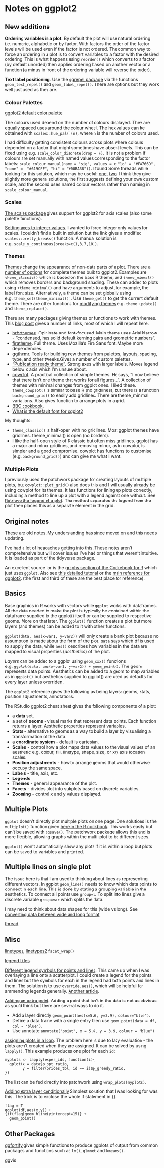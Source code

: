 # Notes on ggplot2

## New additions

**Ordering variables in a plot**. By default the plot will use natural ordering i.e. numeric, alphabetic or by factor. With factors the order of the factor levels will be used even if the factor is not ordered. The common way to force an ordering in a plot is to convert variables to a factor with the desired ordering. This is what happens using `reorder()` which converts to a factor (by default unorded) then applies ordering based on another vector or a function (a minus in front of the ordering variable will reverse the order). 

**Text label positioning**. Use the [ggrepel package](https://cran.r-project.org/web/packages/ggrepel/vignettes/ggrepel.html) via the functions `geom_text_repel()` and `geom_label_repel()`. There are options but they work well just used as they are.

### Colour Palettes

[ggplot2 default color palette](https://stackoverflow.com/questions/8197559/emulate-ggplot2-default-color-palette)

The colours used depend on the number of colours displayed. They are equally spaced uses around the colour wheel. The hex values can be obtained with `scales::hue_pal()(n)`, where `n` is the number of colours used.

I had difficulty getting consistent colours across plots where colours depended on a factor that might sometimes have absent levels. This can be fixed using e.g. `scale_color_discrete(drop = F)`. It is not a problem if colours are set manually with named values corresponding to the factor labels: `scale_colour_manual(name = "sig", values = c("lo" = "#F8766D", "none" =  "#619CFF", "hi" = "#00BA38"))`. I found Some threads while looking for this solution,  which may be useful: [one](https://stackoverflow.com/questions/43440068/ggplot2-fix-colors-to-factor-levels), [two](https://stackoverflow.com/questions/6919025/how-to-assign-colors-to-categorical-variables-in-ggplot2-that-have-stable-mappin). I think they give slightly more general solutions, the first suggests defining your own custom scale, and the second uses named colour vectors rather than naming in `scale_colour_manual`.

### Scales

[The scales package](https://github.com/r-lib/scales) gives support for ggplot2 for axis scales (also some palette functions).

[Setting axes to integer values](https://joshuacook.netlify.app/post/integer-values-ggplot-axis/). I wanted to force integer only values for scales. I couldn't find a built in solution but the link gives a modified `scales::pretty_breaks()` function. A manual solution is e.g. `scale_y_continuous(breaks=c(1,3,7,10))`.

### Themes

[Themes]((https://ggplot2.tidyverse.org/reference/theme.html)) change the appearance of non-data parts of a plot. There are a [number of options](https://ggplot2.tidyverse.org/reference/ggtheme.html) for complete themes built to ggplot2. Examples are `theme_classic()` which is based on the base R theme, and `theme_minmal()` which removes borders and background shading. These can added to plots using `+theme_minimal()` and have arguments to adjust, for example, the label font size. Alternatively, a theme can be set globally using e.g. `theme_set(theme_minimal())`. Use `theme_get()` to get the current default theme. There are other functions for [modifying themes](https://ggplot2.tidyverse.org/reference/theme_get.html) e.g. `theme_update()` and `theme_replace()`. 

There are many packages giving themes or functions to work with themes. This [blog post](https://rfortherestofus.com/2019/08/themes-to-improve-your-ggplot-figures/) gives a number of links, most of which I will repeat here.

+ [hrbrthemes](https://github.com/hrbrmstr/hrbrthemes). Opininate and font-focused. Main theme uses Arial Narrow - “condensed, has solid default kerning pairs and geometric numbers”.
+  [firatheme](https://github.com/vankesteren/firatheme). Full theme. Uses Mozilla’s Fira Sans font. Maybe more dependencies.
+  [ggthemr](https://github.com/cttobin/ggthemr). Tools for building new themes from palettes, layouts, spacing, type, and other tweeks.Gives a number of custom palettes.
+ ["Publication ready theme"](https://rpubs.com/Koundy/71792). Strong axes with larger labels. Moves legend below x axis which I’m unsure about.
+ [cowplot](https://cran.r-project.org/web/packages/cowplot/). A practical collection of simple themes. He says, “I now believe that there isn’t one theme that works for all figures...”. A collection of themes with minimal changes from ggplot ones. I liked these. `theme_cowplot()` is similar to base R (no gridlines), but there is a function `background_grid()` to easily add gridlines. There are theme_minimal variations. Also gives function to arrange plots in a grid.
+ [BBC cookbook](https://bbc.github.io/rcookbook/).
+ [What is the default font for ggplot2](https://stackoverflow.com/questions/34610165/what-is-the-default-font-for-ggplot2)

My thoughts: 

+ `theme_classic()` is half-open with no gridlines. Most ggplot themes have gridlines. theme_minimal() is open (no borders).
+ I like the half-open style of R classic but often miss gridlines. ggplot has a major and minor gridlines, and removing minor, as in cowplot, is simpler and a good compromise. cowplot has functions to customise (e.g. `background_grid()`) and can give me what I want.

### Multiple Plots

I previously used the patchwork package for creating layouts of multiple plots, but `cowplot::plot_grid()` also does this and I will usually already be using cowplot for its themes. It has functions for lining up plots correctly, including a method to line up a plot with a legend against one without. See [Retrieve the legend of a plot](https://wilkelab.org/cowplot/reference/get_legend.html). The method separates the legend from the plot then places this as a separate element in the grid.

## Original notes

These are old notes. My understanding has since moved on and this needs updating.

I've had a lot of headaches getting into this. These notes aren't comprehensive but will cover issues I've had or things that weren't intuitive. It is loaded as part of the tidyverse package. 

An excellent source for is the [graphs section of the Cookebook for R](http://www.cookbook-r.com/Graphs/) which just uses `ggplot`. Also see [this detailed tutorial](http://r-statistics.co/Complete-Ggplot2-Tutorial-Part1-With-R-Code.html) or the [main reference for ggplot2](http://ggplot2.tidyverse.org/reference/). (the first and third of these are the best place for reference).

## Basics

Base graphics in R works with vectors while `ggplot` works with dataframes. All the data needed to make the plot is typically be contained within the dataframe supplied to the ggplot() itself or can be supplied to respective geoms. More on that later. The `ggplot()` function creates a plot but more layers (and themes) can be added to it with other functions.

`ggplot(data, aes(x=var1, y=var2))` will only create a blank plot because no assumption is made about the form of the plot. `data` says which df is used to supply the data, while `aes()` describes how variables in the data are mapped to visual properties (*aesthetics*) of the plot.

*Layers* can be added to a ggplot using `geom_xxx()` functions e.g. `ggplot(data, aes(x=var1, y=var2)) + geom_point()`. The geom represents data points. Aesthetics can be added to a geom to map variables as in `ggplot()` but aesthetics supplied to ggplot() are used as defaults for every layer unless overriden.

The `ggplot2` reference gives the following as being layers: geoms, stats,  position adjustments, annotations.

The RStudio ggplot2 cheat sheet gives the following components of a plot:

+ a **data** set.
+ a set of **geoms** - visual marks that represent data points. Each function returns a layer. Aesthetic properties represent variables.
+ **Stats** - alternative to geoms as a way to build a layer by visualising a transformation of the data.
+ a **coordinate system** - default is cartesian.
+ **Scales** - control how a plot maps data values to the visual values of an aesthetic e.g. colour, fill, linetype, shape, size, or x/y axis location scales.
+ **Position adjustments** - how to arrange geoms that would otherwise occupy the same space.
+ **Labels** - title, axis, etc.
+ **Legends**
+ **Themes** - general appearance of the plot.
+ **Facets** - divides plot into subplots based on discrete variables.
+ **Zooming** - control x and y values displayed.

## Multiple Plots

`ggplot` doesn't directly plot multiple plots on one page. One solutions is the `multiplot()` function given [here in the R cookbook](http://www.cookbook-r.com/Graphs/Multiple_graphs_on_one_page_(ggplot2)/). This works easily but can't be saved with `ggsave()`. The [patchwork package](https://github.com/thomasp85/patchwork) allows this and is more flexible, allowing graphs within the multi-plot to be different sizes.

`ggplot()` won't automatically show any plots if it is within a loop but plots can be saved to variables and `print`ed. 

## Multiple lines on single plot

The issue here is that I am used to thinking about lines as representing different vectors. In ggplot `geom_line()` needs to know which data points to connect in each line. This is done by stating a grouping variable in the aesthetics. To connect all points use `group=1`. To split into lines give a discrete variable `group=var` which splits the data. 

I may need to think about data shapes for this (wide vs long). See [converting data between wide and long format](http://www.cookbook-r.com/Manipulating_data/Converting_data_between_wide_and_long_format/)

[thread](https://stackoverflow.com/questions/3777174/plotting-two-variables-as-lines-using-ggplot2-on-the-same-graph)

## Misc

[linetypes](http://www.sthda.com/english/wiki/ggplot2-line-types-how-to-change-line-types-of-a-graph-in-r-software), [linetypes2](http://ggplot2.tidyverse.org/reference/aes_linetype_size_shape.html)
`facet_wrap()`

[legend titles](https://stackoverflow.com/questions/14622421/how-to-change-legend-title-in-ggplot)

[Different legend symbols for points and lines](https://stackoverflow.com/questions/26587940/ggplot2-different-legend-symbols-for-points-and-lines). This came up when I was overlaying a line onto a scatterplot. I could create a legend for the points and lines but the symbols for each in the legend had both points and lines in them. The solution is to use `override.aes()`, which will be helpful for ammending legends generally. [Another article](http://www.audhalbritter.com/complicated-figure/).

[Adding an extra point](https://stackoverflow.com/questions/36541086/adding-a-extra-point-in-a-ggplot2-graph). Adding a point that isn't in the data is not as obvious as you'd think but there are several ways to do it. 

+ Add a layer directly `geom_point(aes(x=5.6, y=3.9), colour="blue")`.
+ Define a data frame with a single entry then use `geom_point(data = df, col = 'blue')`.
+ Use annotate:`annotate("point", x = 5.6, y = 3.9, colour = "blue")`

[assigning plots in a loop](https://stackoverflow.com/questions/39799886/r-assigning-ggplot-objects-to-list-in-loop). The problem here is due to lazy evaluation - the plots aren't created when they are assigned. It can be solved by using `lapply()`. This example produces one plot for each `id`:

```
myplots <- lapply(exper_ids, function(i){
  qplot(x = data$p_opt_ratio,
        y = filter(prices_tbl, id == i)$p_greedy_ratio, 
})
```
The list can be fed directly into patchwork using `wrap_plots(myplots)`.

[Adding extra layer conditionally](https://stackoverflow.com/questions/22915337/if-else-condition-in-ggplot-to-add-an-extra-layer)
Simplest solution that I was looking for was this. The trick is to enclose the whole if statement in {}. 
```
flag = T
ggplot(df,aes(x,y)) +
{if(flag)geom_hline(yintercept=15)} +
  geom_point()
```

## Other Packages

[ggfortify](https://github.com/sinhrks/ggfortify) gives simple functions to produce ggplots of output from common packages and functions such as `lm()`, `glmnet` and `kmeans()`.

ggvis

